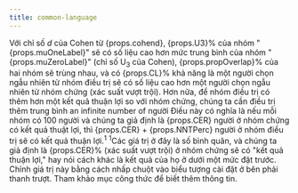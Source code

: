 ```yaml
---
title: common-language
---
```



<Typography variant="body1" gutterBottom>
Với chỉ số <em>d</em> của Cohen từ {props.cohend}, {props.U3}% của nhóm "{props.muOneLabel}" sẽ có số liệu cao hơn mức trung bình của nhóm "{props.muZeroLabel}" (chỉ số U<sub>3</sub> của Cohen), {props.propOverlap}% của hai nhóm sẽ trùng nhau, và có {props.CL}% khả năng là một người chọn ngẫu nhiên từ nhóm điều trị sẽ có số liệu cao hơn một người chọn ngẫu nhiên từ nhóm chứng (xác suất vượt trội). Hơn nữa, để nhóm điều trị có thêm hơn một kết quả thuận lợi so với nhóm chứng, chúng ta cần điều trị thêm trung bình <IsInfinite value={props.NNT}>an infinite number of</IsInfinite> người Điều này có nghĩa là nếu mỗi nhóm có 100 người và chúng ta giả định là {props.CER} người ở nhóm chứng có 
kết quả thuật lợi, thì {props.CER} + {props.NNTPerc} người ở nhóm điều trị sẽ có kết quả thuận lợi.<sup>1</sup>
</Typography>
<Typography variant="body2" gutterBottom>
<sup>1</sup>Các giá trị ở đây là số bình quân, và chúng ta giả định là {props.CER}% (xác suất vượt trội) ở nhóm chứng sẽ có "kết quả thuận lợi," hay nói cách khác là kết quả của họ ở dưới một mức đặt trước. Chỉnh giá trị này bằng cách nhấp chuột vào biểu tượng cài đặt ở bên phải thanh trượt. Tham khảo mục công thức để biết thêm thông tin.
</Typography>
